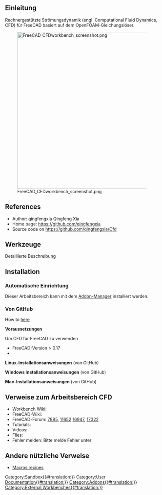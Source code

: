 <languages/>

<span id="Introduction"></span>
==Einleitung==

{{TOCright}}

Rechnergestützte Strömungsdynamik (engl. Computational Fluid Dynamics, CFD) für FreeCAD basiert auf dem OpenFOAM-Gleichungslöser. 

[[Image:FreeCAD_CFDworkbench_screenshot.png|512px]]


<div lang="en" dir="ltr" class="mw-content-ltr">
==References==
</div>

<div lang="en" dir="ltr" class="mw-content-ltr">
* Author: qingfengxia Qingfeng Xia
* Home page: https://github.com/qingfengxia
* Source code on https://github.com/qingfengxia/Cfd
</div>

<span id="Tools"></span>
==Werkzeuge==

Detaillierte Beschreibung

==Installation==

<span id="Automatic_installation"></span>
===Automatische Einrichtung===

Dieser Arbeitsbereich kann mit dem [[Std_AddonMgr/de|Addon-Manager]] installiert werden.

<span id="From_GitHub"></span>
===Von GitHub===

<div lang="en" dir="ltr" class="mw-content-ltr">
How to [https://github.com/qingfengxia/Cfd here]
</div>

'''Voraussetzungen'''

Um CFD für FreeCAD zu verwenden
*    FreeCAD-Version > 0.17
*    

'''Linux-Installationsanweisungen''' (von GitHub)

'''Windows Installationsanweisungen''' (von GitHub)

'''Mac-Installationsanweisungen''' (von GitHub)

<span id="Links_to_CFD_WB"></span>
==Verweise zum Arbeitsbereich CFD==

* Workbench Wiki: 
* FreeCAD-Wiki: 
* FreeCAD-Forum: [https://forum.freecad.org/viewtopic.php?f=24&t=7895 7895], [https://forum.freecad.org/viewtopic.php?t=11652 11652]  [https://forum.freecad.org/viewtopic.php?t=16947 16947], [https://forum.freecad.org/viewtopic.php?t=17322 17322]
* Tutorials: 
* Videos:  
* Files: 
* Fehler melden: Bitte melde Fehler unter 

<span id="Other_useful_links"></span>
==Andere nützliche Verweise==

<div lang="en" dir="ltr" class="mw-content-ltr">
* [[Macros_recipes|Macros recipes]]
</div>

[[Category:Sandbox{{#translation:}}]]
[[Category:User Documentation{{#translation:}}]]
[[Category:Addons{{#translation:}}]]
[[Category:External Workbenches{{#translation:}}]]
{{clear}}